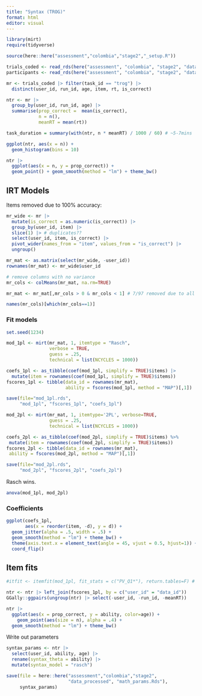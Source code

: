 ```yaml
---
title: "Syntax (TROG)"
format: html
editor: visual
---
```


```r
library(mirt)
require(tidyverse)

source(here::here("assessment","colombia","stage2","_setup.R"))

trials_coded <- read_rds(here("assessment", "colombia", "stage2", "data_processed", "trials_coded.rds"))
participants <- read_rds(here("assessment", "colombia", "stage2", "data_processed", "participants.rds"))
```

```r
mr <- trials_coded |> filter(task_id == "trog") |>
  distinct(user_id, run_id, age, item, rt, is_correct)
```

```r
ntr <- mr |> 
  group_by(user_id, run_id, age) |>
  summarise(prop_correct =  mean(is_correct), 
            n = n(),
            meanRT = mean(rt))

task_duration = summary(with(ntr, n * meanRT) / 1000 / 60) # ~5-7mins
```

```r
ggplot(ntr, aes(x = n)) + 
  geom_histogram(bins = 10)
```

```r
ntr |> 
  ggplot(aes(x = n, y = prop_correct)) +   
  geom_point() + geom_smooth(method = "lm") + theme_bw()
```

## IRT Models

Items removed due to 100% accuracy:

```r
mr_wide <- mr |>
  mutate(is_correct = as.numeric(is_correct)) |>
  group_by(user_id, item) |>
  slice(1) |> # duplicates??
  select(user_id, item, is_correct) |>
  pivot_wider(names_from = "item", values_from = "is_correct") |>
  ungroup()

mr_mat <- as.matrix(select(mr_wide, -user_id))
rownames(mr_mat) <- mr_wide$user_id

# remove columns with no variance
mr_cols <- colMeans(mr_mat, na.rm=TRUE) 

mr_mat <- mr_mat[,mr_cols > 0 & mr_cols < 1] # 7/97 removed due to all correct

names(mr_cols)[which(mr_cols==1)]
```

### Fit models

```r
set.seed(1234)

mod_1pl <- mirt(mr_mat, 1, itemtype = "Rasch", 
                verbose = TRUE, 
                guess = .25,
                technical = list(NCYCLES = 1000))

coefs_1pl <- as_tibble(coef(mod_1pl, simplify = TRUE)$items) |>
  mutate(item = rownames(coef(mod_1pl, simplify = TRUE)$items))
fscores_1pl <- tibble(data_id = rownames(mr_mat),
                      ability = fscores(mod_1pl, method = "MAP")[,1])

save(file="mod_1pl.rds", 
     "mod_1pl", "fscores_1pl", "coefs_1pl")
```

```r
mod_2pl <- mirt(mr_mat, 1, itemtype='2PL', verbose=TRUE, 
                guess = .25, 
                technical = list(NCYCLES = 1000))

coefs_2pl <- as_tibble(coef(mod_2pl, simplify = TRUE)$items) %>%
 mutate(item = rownames(coef(mod_2pl, simplify = TRUE)$items))
fscores_2pl <- tibble(data_id = rownames(mr_mat),
 ability = fscores(mod_2pl, method = "MAP")[,1])

save(file="mod_2pl.rds", 
     "mod_2pl", "fscores_2pl", "coefs_2pl")
```

Rasch wins.

```r
anova(mod_1pl, mod_2pl)
```

### Coefficients

```r
ggplot(coefs_1pl, 
       aes(x = reorder(item, -d), y = d)) + 
  geom_jitter(alpha = .5, width = .5) + 
  geom_smooth(method = "lm") + theme_bw() +
  theme(axis.text.x = element_text(angle = 45, vjust = 0.5, hjust=1)) + 
  coord_flip()
```

## Item fits

```r
#itfit <- itemfit(mod_1pl, fit_stats = c("PV_Q1*"), return.tables=F) # "PV_Q1*"
```

```r
ntr <- ntr |> left_join(fscores_1pl, by = c("user_id" = "data_id"))
GGally::ggpairs(ungroup(ntr) |> select(-user_id, -run_id, -meanRT))
```

```r
ntr |> 
  ggplot(aes(x = prop_correct, y = ability, color=age)) + 
    geom_point(aes(size = n), alpha = .4) +
  geom_smooth(method = "lm") + theme_bw()
```

Write out parameters

```r
syntax_params <- ntr |>
  select(user_id, ability, age) |>
  rename(syntax_theta = ability) |>
  mutate(syntax_model = "rasch")

save(file = here::here("assessment","colombia","stage2",
                       "data_processed", "math_params.Rds"), 
     syntax_params)

```
